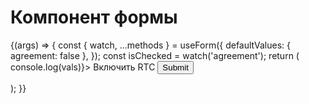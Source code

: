 
<Meta title="Controls / Checkbox" component={Checkbox} />

# Компонент формы

<Story name="Basic" args={{}}>
  {(args) => {
    const { watch, ...methods } = useForm({
      defaultValues: { agreement: false },
    });
    const isChecked = watch('agreement');
    return (
      <Form methods={methods} onSubmit={(vals) => console.log(vals)}>
        <Form.Field name="agreement" label="Agreement">
          <Checkbox value="1">
            Включить RTC
          </Checkbox>
        </Form.Field>
        <button type="submit">Submit</button>
      </Form>
    );
  }}
</Story>
